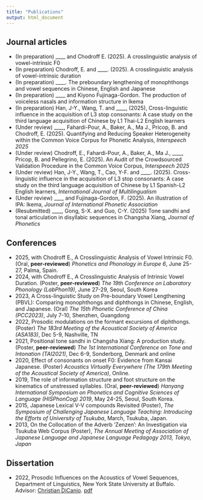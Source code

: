 ```yaml
---
title: "Publications"
output: html_document
---
```


## Journal articles

- (In preparation) \_\_\_\_ and Chodroff E. (2025). A crosslinguistic analysis of vowel-intrinsic F0
- (In preparation) Chodroff, E. and \_\_\_\_. (2025). A crosslinguistic analysis of vowel-intrinsic duration
- (In preparation) \_\_\_\_. The preboundary lengthening of monophthongs and vowel sequences in Chinese, English and Japanese
- (In preparation) \_\_\_\_ and Kiyono Fujinaga-Gordon. The production of voiceless nasals and information structure in Ikema
- (In preparation) Han, J-Y., Wang, T. and \_\_\_\_, (2025), Cross-linguistic influence in the acquisition of L3 stop consonants: A case study on the third language acquisition of Chinese by L1 Thai-L2 English learners
- (Under review) \_\_\_\_, Fahardi-Pour, A., Baker, A., Ma J., Pricop, B. and Chodroff, E. (2025). Quantifying and Reducing Speaker Heterogeneity within the Common Voice Corpus for Phonetic Analysis, *Interspeech 2025*
- (Under review) Chodroff, E., Fahardi-Pour, A., Baker, A., Ma J., \_\_\_\_, Pricop, B. and Pellegrino, E. (2025). An Audit of the Crowdsourced Validation Procedure in the Common Voice Corpus, *Interspeech 2025*
- (Under review) Han, J-Y., Wang, T., Cao, Y-F. and \_\_\_\_. (2025). Cross-linguistic influence in the acquisition of L3 stop consonants: A case study on the third language acquisition of Chinese by L1 Spanish-L2 English learners, *International Journal of Multilingualism*
- (Under review) \_\_\_\_ and Fujinaga-Gordon, F. (2025). An illustration of IPA: Ikema,
_Journal of International Phonetic Association_
- (Resubmitted) \_\_\_\_, Gong, S-X. and Guo, C-Y. (2025) Tone sandhi and tonal articulation in disyllabic sequences in Changsha Xiang, *Journal of Phonetics*

## Conferences

- 2025, with Chodroff E., A Crosslinguistic Analysis of Vowel Intrinsic F0. (Oral, **peer-reviewed**) *Phonetics and Phonology in Europe 6*, June 25-27, Palma, Spain.
- 2024, with Chodroff E., A Crosslinguistic Analysis of Intrinsic Vowel Duration. (Poster, **peer-reviewed**) *The 19th Conference on Laboratory Phonology (LabPhon19)*, June 27-29, Seoul, South Korea
- 2023, A Cross-linguistic Study on Pre-boundary Vowel Lengthening (PBVL): Comparing monophthongs and diphthongs in Chinese, English, and Japanese. (Oral) *The 15th Phonetic Conference of China (PCC2023)*, July 7-10, Shenzhen, Guangdong
- 2022, Prosodic modulations on the formant excursions of diphthongs. (Poster) *The 183rd Meeting of the Acoustical Society of America (ASA183)*, Dec 5-9, Nashville, TN
- 2021, Positional tone sandhi in Changsha Xiang: A production study. (Poster, **peer-reviewed**) *The 1st International Conference on Tone and Intonation (TAI2021)*, Dec 6-9, Sonderborg, Denmark and online
- 2020, Effect of consonants on onset F0: Evidence from Kansai Japanese. (Poster) *Acoustics Virtually Everywhere (The 179th Meeting of the Acoustical Society of America)*, Online.
- 2019, The role of information structure and foot structure on the kinematics of unstressed syllables. (Oral, **peer-reviewed**) *Hanyang International Symposium on Phonetics and Cognitive Sciences of Language (HISPhonCog) 2019*, May 24-25, Seoul, South Korea.
- 2015, Japanese Lexical V-V compounds Revisited (Poster), *The Symposium of Challenging Japanese Language Teaching: Introducing the Efforts of University of Tsukuba*, March, Tsukuba, Japan.
- 2013, On the Collocation of the Adverb ‘Zenzen’: An Investigation via Tsukuba Web Corpus (Poster), *The Annual Meeting of Association of Japanese Language and Japanese Language Pedagogy 2013, Tokyo, Japan*

## Dissertation

- 2022, Prosodic Influences on the Acoustics of Vowel Sequences, Department of Linguistics, New York State University at Buffalo. Advisor: [Christian DiCanio](https://www.acsu.buffalo.edu/~cdicanio/). [pdf](/mz_dissertation.pdf)